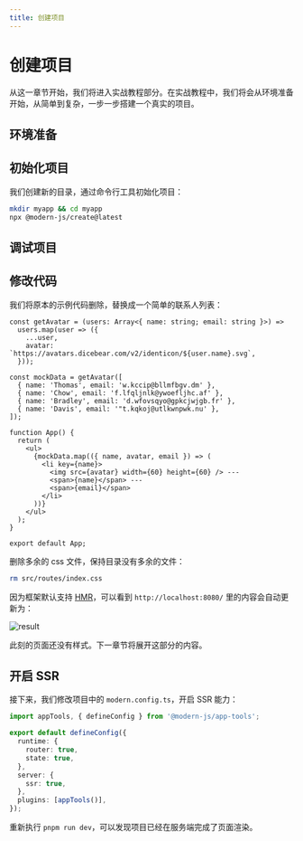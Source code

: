 ```yaml
---
title: 创建项目
---
```

# 创建项目

从这一章节开始，我们将进入实战教程部分。在实战教程中，我们将会从环境准备开始，从简单到复杂，一步一步搭建一个真实的项目。

## 环境准备


<Prerequisites />

## 初始化项目

我们创建新的目录，通过命令行工具初始化项目：

```bash
mkdir myapp && cd myapp
npx @modern-js/create@latest
```


<InitApp />

## 调试项目


<DebugApp />

## 修改代码

我们将原本的示例代码删除，替换成一个简单的联系人列表：

```tsx title="src/routes/page.tsx"
const getAvatar = (users: Array<{ name: string; email: string }>) =>
  users.map(user => ({
    ...user,
    avatar: `https://avatars.dicebear.com/v2/identicon/${user.name}.svg`,
  }));

const mockData = getAvatar([
  { name: 'Thomas', email: 'w.kccip@bllmfbgv.dm' },
  { name: 'Chow', email: 'f.lfqljnlk@ywoefljhc.af' },
  { name: 'Bradley', email: 'd.wfovsqyo@gpkcjwjgb.fr' },
  { name: 'Davis', email: '"t.kqkoj@utlkwnpwk.nu' },
]);

function App() {
  return (
    <ul>
      {mockData.map(({ name, avatar, email }) => (
        <li key={name}>
          <img src={avatar} width={60} height={60} /> ---
          <span>{name}</span> ---
          <span>{email}</span>
        </li>
      ))}
    </ul>
  );
}

export default App;
```

删除多余的 css 文件，保持目录没有多余的文件：

```bash
rm src/routes/index.css
```

因为框架默认支持 [HMR](https://webpack.js.org/concepts/hot-module-replacement/)，可以看到 `http://localhost:8080/` 里的内容会自动更新为：

![result](https://lf3-static.bytednsdoc.com/obj/eden-cn/zq-uylkvt/ljhwZthlaukjlkulzlp/screenshot-20221214-141909.png)

此刻的页面还没有样式。下一章节将展开这部分的内容。

## 开启 SSR

接下来，我们修改项目中的 `modern.config.ts`，开启 SSR 能力：

```ts title="modern.config.ts"
import appTools, { defineConfig } from '@modern-js/app-tools';

export default defineConfig({
  runtime: {
    router: true,
    state: true,
  },
  server: {
    ssr: true,
  },
  plugins: [appTools()],
});
```

重新执行 `pnpm run dev`，可以发现项目已经在服务端完成了页面渲染。
